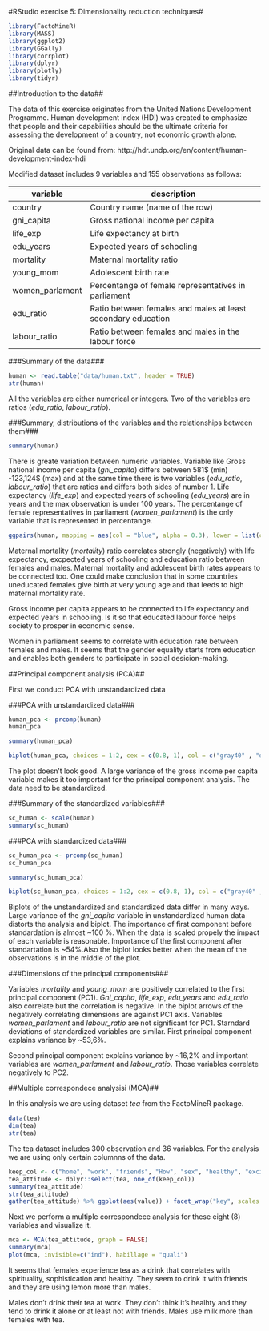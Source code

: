#RStudio exercise 5: Dimensionality reduction techniques#

```r
library(FactoMineR)
library(MASS)
library(ggplot2)
library(GGally)
library(corrplot)
library(dplyr)
library(plotly)
library(tidyr)
```

##Introduction to the data##

The data of this exercise originates from the United Nations Development Programme. Human development index (HDI) was created to emphasize that people and their capabilities should be the ultimate criteria for assessing the development of a country, not economic growth alone.

Original data can be found from: http://hdr.undp.org/en/content/human-development-index-hdi

Modified dataset includes 9 variables and 155 observations as follows:

|variable|description|
|----------|-----------|
|country|Country name (name of the row)|
|gni_capita|Gross national income per capita|
|life_exp|Life expectancy at birth|
|edu_years|Expected years of schooling|
|mortality|Maternal mortality ratio|
|young_mom|Adolescent birth rate|
|women_parlament|Percentange of female representatives in parliament|
|edu_ratio|Ratio between females and males at least secondary education| 
|labour_ratio|Ratio between females and males in the labour force|


###Summary of the data###
```r
human <- read.table("data/human.txt", header = TRUE)
str(human)
```

All the variables are either numerical or integers. Two of the variables are ratios (*edu_ratio*, *labour_ratio*).

###Summary, distributions of the variables and the relationships between them###
```r
summary(human)
```

There is greate variation between numeric variables. Variable like Gross national income per capita (*gni_capita*) differs between 581$ (min) -123,124$ (max) and at the same time there is two variables (*edu_ratio*, *labour_ratio*) that are ratios and differs both sides of number 1. Life expectancy (*life_exp*) and  expected years of schooling (*edu_years*) are in years and the max observation is under 100 years. The percentange of female representatives in parliament (*women_parlament*) is the only variable that is represented in percentange.


```r
ggpairs(human, mapping = aes(col = "blue", alpha = 0.3), lower = list(combo = wrap("facethist", bins = 20)))
``` 

Maternal mortality (*mortality*) ratio correlates  strongly (negatively) with life expectancy, excpected years of schooling and education ratio between females and males. Maternal mortality and adolescent birth rates appears to be connected too. One could make conclusion that in some countries uneducated females give birth at very young age and that leeds to high maternal mortality rate.

Gross income per capita appears to be connected to life expectancy and expected years in schooling. Is it so that educated labour force helps society to prosper in economic sense.

Women in parliament seems to correlate with education rate between females and males. It seems that the gender equality starts from education and enables both genders to participate in social desicion-making.

##Principal component analysis (PCA)##

First we conduct PCA with unstandardized data

###PCA with unstandardized data###
```r
human_pca <- prcomp(human)
human_pca
```

```r
summary(human_pca)
```

```r
biplot(human_pca, choices = 1:2, cex = c(0.8, 1), col = c("gray40" , "deeppink2"))
```

The plot doesn't look good. A large variance of the gross income per capita variable makes it too important for the principal component analysis. The data need to be standardized.

###Summary of the standardized variables###
```r
sc_human <- scale(human)
summary(sc_human)
```

###PCA with standardized data###
```r
sc_human_pca <- prcomp(sc_human)
sc_human_pca
```

```r
summary(sc_human_pca)
```

```r
biplot(sc_human_pca, choices = 1:2, cex = c(0.8, 1), col = c("gray40" , "deeppink2"))
```

Biplots of the unstandardized and standardized data differ in many ways. Large variance of the *gni_capita* variable in unstandardized human data distorts the analysis and biplot. The importance of first component before standardation is almost ~100 %. When the data is scaled propely the impact of each variable is reasonable. Importance of the first component after standartation is ~54%.Also the biplot looks better when the mean of the observations is in the middle of the plot.

###Dimensions of the principal components###

Variables *mortality* and *young_mom* are positively correlated to the first principal component (PC1). *Gni_capita*, *life_exp*, *edu_years* and *edu_ratio* also correlate but the correlation is negative. In the biplot arrows of the negatively correlating dimensions are against PC1 axis. Variables *women_parlament* and *labour_ratio* are not significant for PC1. Starndard deviations of standardized variables are similar. First principal component explains variance by ~53,6%.

Second principal component explains variance by ~16,2% and important variables are *women_parlament* and *labour_ratio*. Those variables correlate negatively to PC2.

##Multiple correspondece analysisi (MCA)##

In this analysis we are using dataset *tea* from the FactoMineR package.
```r
data(tea)
dim(tea)
str(tea)
```

The tea dataset includes 300 observation and 36 variables. For the analysis we are using only certain columnns of the data.

```r
keep_col <- c("home", "work", "friends", "How", "sex", "healthy", "exciting", "relaxing", "sophisticated", "spirituality")
tea_attitude <- dplyr::select(tea, one_of(keep_col))
summary(tea_attitude)
str(tea_attitude)
gather(tea_attitude) %>% ggplot(aes(value)) + facet_wrap("key", scales = "free") + geom_bar() + theme(axis.text.x = element_text(angle = 45, hjust = 1, size = 8))
```

Next we perform a multiple correspondece analysis for these eight (8) variables and visualize it.
```r
mca <- MCA(tea_attitude, graph = FALSE)
summary(mca)
plot(mca, invisible=c("ind"), habillage = "quali")
```

It seems that females experience tea as a drink that correlates with spirituality, sophistication and healthy. They seem to drink it with friends and they are using lemon more than males.

Males don't drink their tea at work. They don't think it's healhty and they tend to drink it alone or at least not with friends. Males use milk more than females with tea.